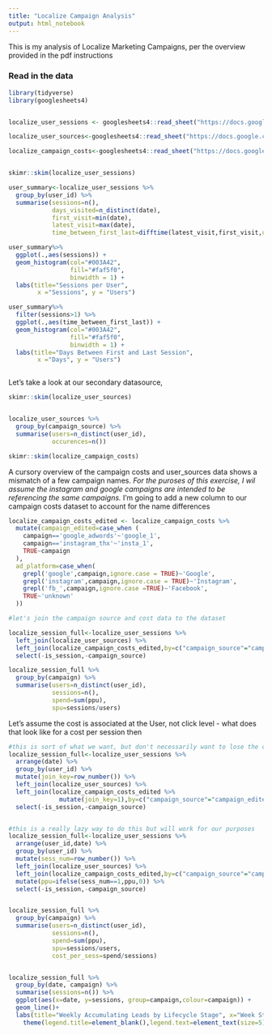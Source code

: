 ```yaml
---
title: "Localize Campaign Analysis"
output: html_notebook
---
```


This is my analysis of Localize Marketing Campaigns, per the overview provided in the pdf instructions

### Read in the data
```r

library(tidyverse)
library(googlesheets4)


localize_user_sessions <- googlesheets4::read_sheet("https://docs.google.com/spreadsheets/d/1kngeraxAiD_0j6MOO5vgVoNoUnU5UVEwfAyJBhDnFTk/edit#gid=0",range="user_sessions")

localize_user_sources<-googlesheets4::read_sheet("https://docs.google.com/spreadsheets/d/1kngeraxAiD_0j6MOO5vgVoNoUnU5UVEwfAyJBhDnFTk/edit#gid=0",range="user_sources")

localize_campaign_costs<-googlesheets4::read_sheet("https://docs.google.com/spreadsheets/d/1kngeraxAiD_0j6MOO5vgVoNoUnU5UVEwfAyJBhDnFTk/edit#gid=0",range="campaign_costs")


skimr::skim(localize_user_sessions)

```

```r

user_summary<-localize_user_sessions %>% 
  group_by(user_id) %>% 
  summarise(sessions=n(),
            days_visited=n_distinct(date),
            first_visit=min(date),
            latest_visit=max(date),
            time_between_first_last=difftime(latest_visit,first_visit,units="days")) 

user_summary%>% 
  ggplot(.,aes(sessions)) +
  geom_histogram(col="#003A42",
                 fill="#faf5f0",
                 binwidth = 1) +
  labs(title="Sessions per User",
        x ="Sessions", y = "Users")

```


```r

user_summary%>% 
  filter(sessions>1) %>% 
  ggplot(.,aes(time_between_first_last)) +
  geom_histogram(col="#003A42",
                 fill="#faf5f0",
                 binwidth = 1) +
  labs(title="Days Between First and Last Session",
        x ="Days", y = "Users")



```

Let's take a look at our secondary datasource,

```r

skimr::skim(localize_user_sources)


localize_user_sources %>% 
  group_by(campaign_source) %>% 
  summarise(users=n_distinct(user_id),
            occurences=n())

```

```r

skimr::skim(localize_campaign_costs)

```



A cursory overview of the campaign costs and user_sources data shows a mismatch of a few campaign names.  _For the puroses of this exercise, I wil assume the instagram and google campaigns are intended to be referencing the same campaigns._  I'm going to add a new column to our campaign costs dataset to account for the name differences

```r

localize_campaign_costs_edited <- localize_campaign_costs %>% 
  mutate(campaign_edited=case_when (
    campaign=='google_adwords'~'google_1',
    campaign=='instagram_thx'~'insta_1',
    TRUE~campaign
  ),
  ad_platform=case_when(
    grepl('google',campaign,ignore.case = TRUE)~'Google',
    grepl('instagram',campaign,ignore.case = TRUE)~'Instagram',
    grepl('fb_',campaign,ignore.case =TRUE)~'Facebook',
    TRUE~'unknown'
  ))


```




```r

#let's join the campaign source and cost data to the dataset

localize_session_full<-localize_user_sessions %>% 
  left_join(localize_user_sources) %>% 
  left_join(localize_campaign_costs_edited,by=c("campaign_source"="campaign_edited")) %>% 
  select(-is_session,-campaign_source) 

localize_session_full %>% 
  group_by(campaign) %>% 
  summarise(users=n_distinct(user_id),
            sessions=n(),
            spend=sum(ppu),
            spu=sessions/users)

```

Let's assume the cost is associated at the User, not click level - what does that look like for a cost per session then

```r


#this is sort of what we want, but don't necessarily want to lose the campaign name for each row
localize_session_full<-localize_user_sessions %>% 
  arrange(date) %>% 
  group_by(user_id) %>% 
  mutate(join_key=row_number()) %>% 
  left_join(localize_user_sources) %>% 
  left_join(localize_campaign_costs_edited %>% 
              mutate(join_key=1),by=c("campaign_source"="campaign_edited","join_key"="join_key")) %>% 
  select(-is_session,-campaign_source) 


#this is a really lazy way to do this but will work for our purposes
localize_session_full<-localize_user_sessions %>% 
  arrange(user_id,date) %>% 
  group_by(user_id) %>% 
  mutate(sess_num=row_number()) %>% 
  left_join(localize_user_sources) %>% 
  left_join(localize_campaign_costs_edited,by=c("campaign_source"="campaign_edited")) %>% 
  mutate(ppu=ifelse(sess_num==1,ppu,0)) %>% 
  select(-is_session,-campaign_source) 


localize_session_full %>% 
  group_by(campaign) %>% 
  summarise(users=n_distinct(user_id),
            sessions=n(),
            spend=sum(ppu),
            spu=sessions/users,
            cost_per_sess=spend/sessions)



```

```r

localize_session_full %>% 
  group_by(date, campaign) %>% 
  summarise(sessions=n()) %>% 
  ggplot(aes(x=date, y=sessions, group=campaign,colour=campaign)) +
  geom_line()+
  labs(title="Weekly Accumulating Leads by Lifecycle Stage", x="Week Starting", y="Count of Leads") +
    theme(legend.title=element_blank(),legend.text=element_text(size=5),legend.position='bottom') 


```

